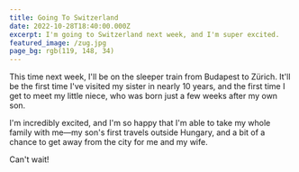 ```yaml
---
title: Going To Switzerland
date: 2022-10-28T18:40:00.000Z
excerpt: I'm going to Switzerland next week, and I'm super excited.
featured_image: /zug.jpg
page_bg: rgb(119, 148, 34)
---
```


This time next week, I'll be on the sleeper train from Budapest to Zürich. It'll be the first time I've visited my sister in nearly 10 years, and the first time I get to meet my little niece, who was born just a few weeks after my own son.

I'm incredibly excited, and I'm so happy that I'm able to take my whole family with me—my son's first travels outside Hungary, and a bit of a chance to get away from the city for me and my wife.

Can't wait!
